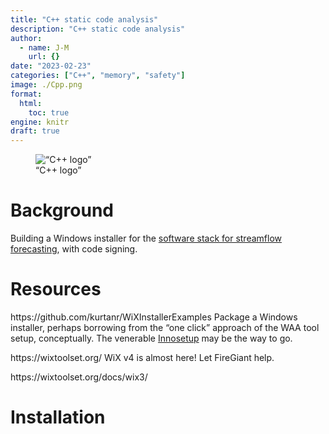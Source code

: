 ```yaml
---
title: "C++ static code analysis"
description: "C++ static code analysis"
author:
  - name: J-M
    url: {}
date: "2023-02-23"
categories: ["C++", "memory", "safety"]
image: ./Cpp.png
format: 
  html:
    toc: true
engine: knitr
draft: true
---
```


!["C++ logo"](./Cpp.png "C++ logo")

# Background

Building a Windows installer for the [software stack for streamflow forecasting](https://github.com/csiro-hydroinformatics/streamflow-forecasting-tools-onboard/), with code signing.

# Resources

https://github.com/kurtanr/WiXInstallerExamples
Package a Windows installer, perhaps borrowing from the "one click" approach of the WAA tool setup, conceptually. The venerable [Innosetup](https://jrsoftware.org/isinfo.php) may be the way to go.

https://wixtoolset.org/  WiX v4 is almost here! Let FireGiant help.  

https://wixtoolset.org/docs/wix3/

# Installation
